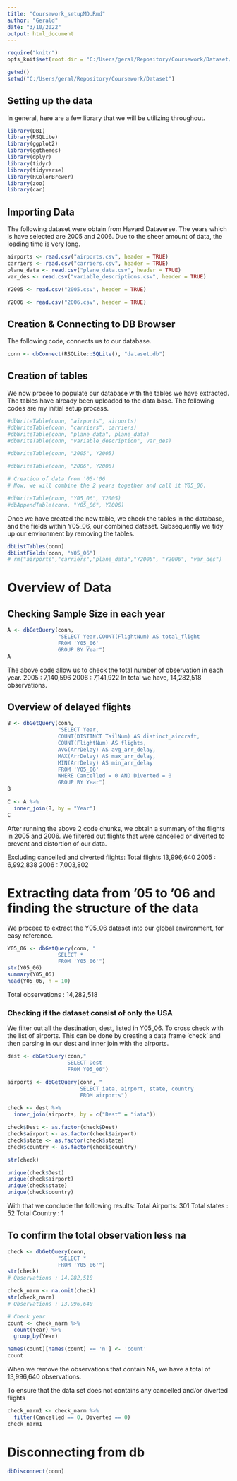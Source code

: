 ---
title: "Coursework_setupMD.Rmd"
author: "Gerald"
date: "3/10/2022"
output: html_document
---

```{r setup, include=FALSE, echo=FALSE}
require("knitr")
opts_knit$set(root.dir = "C:/Users/geral/Repository/Coursework/Dataset/")
```

```{r}
getwd()
setwd("C:/Users/geral/Repository/Coursework/Dataset")
```


## Setting up the data
In general, here are a few library that we will be utilizing throughout. 

```{r}
library(DBI)
library(RSQLite)
library(ggplot2)
library(ggthemes)
library(dplyr)
library(tidyr)
library(tidyverse)
library(RColorBrewer)
library(zoo)
library(car)
```

## Importing Data 
The following dataset were obtain from Havard Dataverse. The years which is have selected are 2005 and 2006. Due to the sheer amount of data, the loading time is very long. 
```{r}
airports <- read.csv("airports.csv", header = TRUE)
carriers <- read.csv("carriers.csv", header = TRUE)
plane_data <- read.csv("plane_data.csv", header = TRUE)
var_des <- read.csv("variable_descriptions.csv", header = TRUE)
```

```{r}
Y2005 <- read.csv("2005.csv", header = TRUE)
```

```{r}
Y2006 <- read.csv("2006.csv", header = TRUE)
```

## Creation & Connecting to DB Browser
The following code, connects us to our database. 
```{r}
conn <- dbConnect(RSQLite::SQLite(), "dataset.db")

```

## Creation of tables 
We now procee to populate our database with the tables we have extracted. 
The tables have already been uploaded to the data base. The following codes are my initial setup process.
```{r}
#dbWriteTable(conn, "airports", airports)
#dbWriteTable(conn, "carriers", carriers)
#dbWriteTable(conn, "plane_data", plane_data)
#dbWriteTable(conn, "variable_description", var_des)

#dbWriteTable(conn, "2005", Y2005)

#dbWriteTable(conn, "2006", Y2006)

# Creation of data from '05-'06
# Now, we will combine the 2 years together and call it Y05_06.

#dbWriteTable(conn, "Y05_06", Y2005)
#dbAppendTable(conn, "Y05_06", Y2006)
```

Once we have created the new table, we check the tables in the database, and the fields within Y05_06, our combined dataset. Subsequently we tidy up our environment by removing the tables.
```{r}
dbListTables(conn)
dbListFields(conn, "Y05_06")
# rm("airports","carriers","plane_data","Y2005", "Y2006", "var_des")

```

# Overview of Data 
## Checking Sample Size in each year 

```{r}
A <- dbGetQuery(conn,
                "SELECT Year,COUNT(FlightNum) AS total_flight
                FROM 'Y05_06'
                GROUP BY Year")
A                
```

The above code allow us to check the total number of observation in each year. 
2005 : 7,140,596
2006 : 7,141,922
In total we have, 14,282,518 observations.

## Overview of delayed flights
```{r}
B <- dbGetQuery(conn, 
                "SELECT Year, 
                COUNT(DISTINCT TailNum) AS distinct_aircraft,
                COUNT(FlightNum) AS flights,
                AVG(ArrDelay) AS avg_arr_delay,
                MAX(ArrDelay) AS max_arr_delay,
                MIN(ArrDelay) AS min_arr_delay
                FROM 'Y05_06'
                WHERE Cancelled = 0 AND Diverted = 0
                GROUP BY Year")
B
```

```{r}
C <- A %>% 
  inner_join(B, by = "Year")
C
```

After running the above 2 code chunks, we obtain a summary of the flights in 2005 and 2006. We filtered out flights that were cancelled or diverted to prevent and distortion of our data.

Excluding cancelled and diverted flights: 
Total flights 13,996,640
2005 : 6,992,838
2006 : 7,003,802

# Extracting data from '05 to '06 and finding the structure of the data
We proceed to extract the Y05_06 dataset into our global environment, for easy reference.
```{r}
Y05_06 <- dbGetQuery(conn, "
                SELECT *
                FROM 'Y05_06'")
str(Y05_06)
summary(Y05_06)
head(Y05_06, n = 10)

```

Total observations : 14,282,518

### Checking if the dataset consist of only the USA
We filter out all the destination, dest, listed in Y05_06. To cross check with the list of airports. This can be done by creating a data frame 'check' and then parsing in our dest and inner join with the airports.
```{r}
dest <- dbGetQuery(conn,"
                   SELECT Dest
                   FROM Y05_06")
```

```{r}
airports <- dbGetQuery(conn, "
                       SELECT iata, airport, state, country
                       FROM airports")
```

```{r}
check <- dest %>% 
  inner_join(airports, by = c("Dest" = "iata"))

check$Dest <- as.factor(check$Dest)
check$airport <- as.factor(check$airport)
check$state <- as.factor(check$state)
check$country <- as.factor(check$country)

str(check)
```
```{r}
unique(check$Dest)
unique(check$airport)
unique(check$state)
unique(check$country)
```

With that we conclude the following results: 
Total Airports: 301
Total states : 52
Total Country : 1

## To confirm the total observation less na 
```{r}
check <- dbGetQuery(conn,
                "SELECT *
                FROM 'Y05_06'")
str(check)
# Observations : 14,282,518 

check_narm <- na.omit(check) 
str(check_narm)
# Observations : 13,996,640 

# Check year 
count <- check_narm %>% 
  count(Year) %>% 
  group_by(Year) 

names(count)[names(count) == 'n'] <- 'count'
count
```
When we remove the observations that contain NA, we have a total of 13,996,640 observations.

To ensure that the data set does not contains any cancelled and/or diverted flights 
```{r}
check_narm1 <- check_narm %>% 
  filter(Cancelled == 0, Diverted == 0)
check_narm1
```

# Disconnecting from db
```{r}
dbDisconnect(conn)
```
